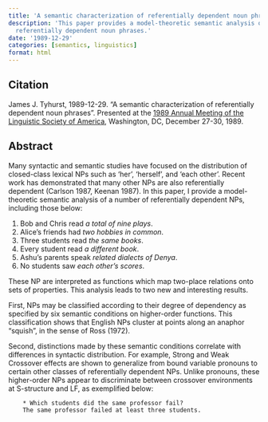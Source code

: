 ```yaml
---
title: 'A semantic characterization of referentially dependent noun phrases'
description: 'This paper provides a model-theoretic semantic analysis of
  referentially dependent noun phrases.'
date: '1989-12-29'
categories: [semantics, linguistics]
format: html
---
```


## Citation

James J. Tyhurst, 1989-12-29. "A semantic characterization of referentially
dependent noun phrases".
Presented at the
[1989 Annual Meeting of the Linguistic Society of America](https://www.linguisticsociety.org/sites/default/files/Ling.%20Society%20of%20America%201989.pdf),
Washington, DC,
December 27-30, 1989.

## Abstract

Many syntactic and semantic studies have focused on the distribution of
closed-class lexical NPs such as 'her', 'herself', and 'each other'. Recent
work has demonstrated that many other NPs are also referentially dependent
(Carlson 1987, Keenan 1987). In this paper, I provide a model-theoretic
semantic analysis of a number of referentially dependent NPs, including those
below:

1. Bob and Chris read _a total of nine plays_.
2. Alice's friends had _two hobbies in common_.
3. Three students read _the same books_.
4. Every student read _a different book_.
5. Ashu's parents speak _related dialects of Denya_.
6. No students saw _each other's scores_.

These NP are interpreted as functions which map two-place relations onto sets
of properties. This analysis leads to two new and interesting results.

First, NPs may be
classified according to their degree of dependency as specified by six
semantic conditions on higher-order functions. This classification shows that
English NPs cluster at points along an anaphor "squish", in the sense of
Ross (1972).

Second, distinctions made by these semantic conditions correlate with
differences in syntactic distribution. For example, Strong and Weak Crossover
effects are shown to generalize from bound variable pronouns to certain other
classes of referentially dependent NPs. Unlike pronouns, these higher-order
NPs appear to discriminate between crossover environments at S-structure and
LF, as exemplified below:
```
    * Which students did the same professor fail?
    The same professor failed at least three students.
```
